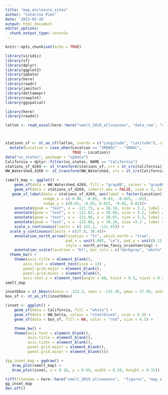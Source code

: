 ```yaml
---
title: "map_enclosure_sites"
author: "Catarina Pien"
date: '2023-03-16'
output: html_document
editor_options: 
  chunk_output_type: console
---
```


```r
knitr::opts_chunk$set(echo = TRUE)
```

```r
library(viridis)
library(sf)
library(dplyr)
library(ggplot2)
library(spData)
library(here)
library(readr)
library(janitor)
library(deltamapr)
library(cowplot)
library(ggspatial)

library(here)
library(readxl)
```

```r
latlon <- read_excel(here::here("smelt_2019_allseasons", "data_raw", "cage_locations_winterspring.xls"))



stations_sf <- st_as_sf(latlon, coords = c("Longitude", "Latitude"), crs = 4326) %>%
  mutate(Location = case_when(Location == "SRDWSC" ~ "SDWSC",
                              TRUE ~ Location))
data("us_states", package = "spData")
California = dplyr::filter(us_states, NAME == "California")
stations_sf_4269 <- st_transform(stations_sf, crs = st_crs(California))
WW_Watershed_4269 <- st_transform(WW_Watershed, crs = st_crs(California))
```

```r
(smelt_map <- ggplot() +
    geom_sf(data = WW_Watershed_4269, fill = "gray80", colour = "gray80", alpha = 0.8, inherit.aes = FALSE) +
    geom_sf(data = stations_sf_4269, inherit.aes = FALSE, size = 4, color = "black")+
   geom_sf_label(data = stations_sf_4269, aes(label = factor(Location)), inherit.aes = FALSE, size = 4, color = "black",
                 nudge_x = c(-0.06, -0.05, -0.03, -0.025, -.02),
                 nudge_y = c(0.01, -0.03, 0.025, -0.02, 0.02))+
    annotate(geom = "text", x = -121.75, y = 38.10, size = 3.2, label = "Sacramento River", fontface = "italic",angle = 36) +
    annotate(geom = "text", x = -121.62, y = 38.09, size = 3.2, label = "San Joaquin River", fontface = "italic", angle = 10) +
    annotate(geom = "text", x = -121.96, y = 38.07, size = 3.2, label = "Suisun Bay", fontface = "italic") +
    annotate(geom = "text", x = -121.68, y = 38.26, size =3.2 , label = "Liberty Island", fontface = "italic") +
    scale_x_continuous(limits = c(-122.2, -121.45)) +
  scale_y_continuous(limits = c(37.8, 38.4))+
    annotation_north_arrow(location = "tr", which_north = "true",
                           pad_x = unit(.005, "in"), pad_y = unit(0.15, "in"),
                           style = north_arrow_fancy_orienteering) +
    annotation_scale(location = "bl", bar_cols = c("darkgray", "white", "darkgray", "white"), text_cex = 1.1)+
  theme_bw() +
    theme(axis.title = element_blank(),
        axis.text = element_text(size = 13) ,
        panel.grid.major = element_blank(),
        panel.grid.minor = element_blank(),
        axis.text.x = element_text(angle = 60, hjust = 0.5, vjust = 0.5)))
smelt_map
```

```r
insetbbox = st_bbox(c(xmin = -122.2, xmax = -121.45, ymax = 37.95, ymin = 38.4), crs = st_crs(4326))
box_sf <- st_as_sfc(insetbbox)

(inset <- ggplot() +
    geom_sf(data = California, fill = "white") +
    geom_sf(data = WW_Delta, colour = "steelblue4", size = 0.3) +
    geom_sf(data = box_sf, fill = NA, color = "red", size = 0.5) +

    theme_bw() +
    theme(axis.text = element_blank(),
          axis.title = element_blank(),
          axis.ticks = element_blank(),
          panel.grid.major = element_blank(),
          panel.grid.minor = element_blank()))
```

```r
(gg_inset_map = ggdraw() +
   draw_plot(smelt_map) +
   draw_plot(inset, x = 0.16, y = 0.69, width = 0.26, height = 0.31))
```

```r
tiff(filename = here::here("smelt_2019_allseasons",  "figures", "map_sites.tiff"), width = 8, height = 7, units = "in", pointsize = 12, family = "sans", res = 300, compress = "lzw")
gg_inset_map
dev.off()
```
